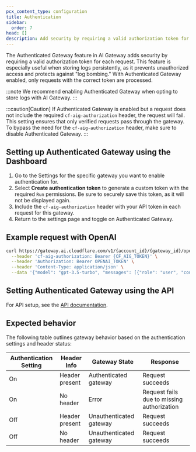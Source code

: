 ```yaml
---
pcx_content_type: configuration
title: Authentication
sidebar:
  order: 7
head: []
description: Add security by requiring a valid authorization token for each request.
---
```


The Authenticated Gateway feature in AI Gateway adds security by requiring a valid authorization token for each request. This feature is especially useful when storing logs persistently, as it prevents unauthorized access and protects against "log bombing." With Authenticated Gateway enabled, only requests with the correct token are processed.

:::note
We recommend enabling Authenticated Gateway when opting to store logs with AI Gateway.
:::

:::caution[Caution]
If Authenticated Gateway is enabled but a request does not include the required `cf-aig-authorization` header, the request will fail. This setting ensures that only verified requests pass through the gateway. To bypass the need for the `cf-aig-authorization` header, make sure to disable Authenticated Gateway.
:::

## Setting up Authenticated Gateway using the Dashboard

1. Go to the Settings for the specific gateway you want to enable authentication for.
2. Select **Create authentication token** to generate a custom token with the required `Run` permissions. Be sure to securely save this token, as it will not be displayed again.
3. Include the `cf-aig-authorization` header with your API token in each request for this gateway.
4. Return to the settings page and toggle on Authenticated Gateway.

## Example request with OpenAI

```bash
curl https://gateway.ai.cloudflare.com/v1/{account_id}/{gateway_id}/openai/chat/completions \
  --header 'cf-aig-authorization: Bearer {CF_AIG_TOKEN}' \
  --header 'Authorization: Bearer OPENAI_TOKEN' \
  --header 'Content-Type: application/json' \
  --data '{"model": "gpt-3.5-turbo", "messages": [{"role": "user", "content": "What is Cloudflare?"}]}'
```

## Setting Authenticated Gateway using the API

For API setup, see the [API documentation](/api/operations/aig-config-create-gateway/).

## Expected behavior

The following table outlines gateway behavior based on the authentication settings and header status:

| Authentication Setting | Header Info    | Gateway State           | Response                                   |
| ---------------------- | -------------- | ----------------------- | ------------------------------------------ |
| On                     | Header present | Authenticated gateway   | Request succeeds                           |
| On                     | No header      | Error                   | Request fails due to missing authorization |
| Off                    | Header present | Unauthenticated gateway | Request succeeds                           |
| Off                    | No header      | Unauthenticated gateway | Request succeeds                           |
